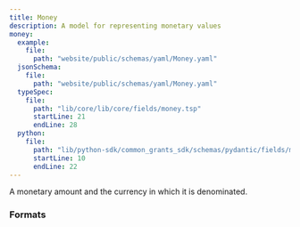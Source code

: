 ```yaml
---
title: Money
description: A model for representing monetary values
money:
  example:
    file:
      path: "website/public/schemas/yaml/Money.yaml"
  jsonSchema:
    file:
      path: "website/public/schemas/yaml/Money.yaml"
  typeSpec:
    file:
      path: "lib/core/lib/core/fields/money.tsp"
      startLine: 21
      endLine: 28
  python:
    file:
      path: "lib/python-sdk/common_grants_sdk/schemas/pydantic/fields/money.py"
      startLine: 10
      endLine: 22
---
```



A monetary amount and the currency in which it is denominated.

<SchemaTable spec={frontmatter.money} />

### Formats

<SchemaFormatTabs
  example={frontmatter.money.example}
  jsonSchema={frontmatter.money.jsonSchema}
  typeSpec={frontmatter.money.typeSpec}
  python={frontmatter.money.python}
/>
